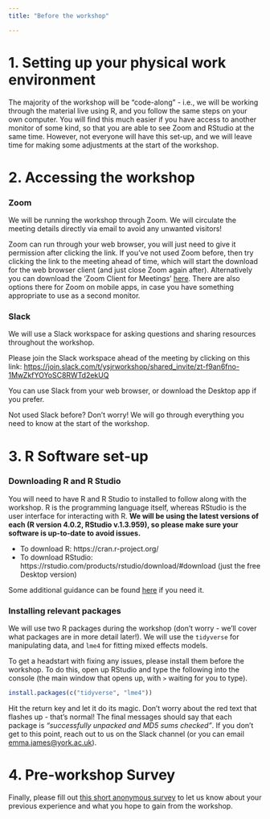 ```yaml
---
title: "Before the workshop"

---
```


# 1. Setting up your physical work environment 

The majority of the workshop will be "code-along" - i.e., we will be working through the material live using R, and you follow the same steps on your own computer. You will find this much easier if you have access to another monitor of some kind, so that you are able to see Zoom and RStudio at the same time. However, not everyone will have this set-up, and we will leave time for making some adjustments at the start of the workshop.


# 2. Accessing the workshop

### Zoom

We will be running the workshop through Zoom. We will circulate the meeting details directly via email to avoid any unwanted visitors! 

Zoom can run through your web browser, you will just need to give it permission after clicking the link. If you've not used Zoom before, then try clicking the link to the meeting ahead of time, which will start the download for the web browser client (and just close Zoom again after). Alternatively you can download the 'Zoom Client for Meetings' [here](https://zoom.us/download#client_4meeting). There are also options there for Zoom on mobile apps, in case you have something appropriate to use as a second monitor.  


### Slack 

We will use a Slack workspace for asking questions and sharing resources throughout the workshop. 

Please join the Slack workspace ahead of the meeting by clicking on this link: [https://join.slack.com/t/ysjrworkshop/shared_invite/zt-f9an6fno-1MwZkfYOYoSC8RWTd2ekUQ](https://join.slack.com/t/ysjrworkshop/shared_invite/zt-f9an6fno-1MwZkfYOYoSC8RWTd2ekUQ) 

You can use Slack from your web browser, or download the Desktop app if you prefer. 

Not used Slack before? Don't worry! We will go through everything you need to know at the start of the workshop. 

# 3. R Software set-up

### Downloading R and R Studio

You will need to have R and R Studio to installed to follow along with the workshop. R is the programming language itself, whereas RStudio is the user interface for interacting with R. **We will be using the latest versions of each (R version 4.0.2, RStudio v.1.3.959), so please make sure your software is up-to-date to avoid issues.**

* To download R: https://cran.r-project.org/  
* To download RStudio: https://rstudio.com/products/rstudio/download/#download (just the free Desktop version)

Some additional guidance can be found [here](https://datacarpentry.org/r-socialsci/setup.html) if you need it.

### Installing relevant packages

We will use two R packages during the workshop (don't worry - we'll cover what packages are in more detail later!). We will use the `tidyverse` for manipulating data, and `lme4` for fitting mixed effects models.

To get a headstart with fixing any issues, please install them before the workshop. To do this, open up RStudio and type the following into the console (the main window that opens up, with `>` waiting for you to type).

```r
install.packages(c("tidyverse", "lme4"))
```

Hit the return key and let it do its magic. Don't worry about the red text that flashes up - that's normal! The final messages should say that each package is *"successfully unpacked and MD5 sums checked"*. If you don't get to this point, reach out to us on the Slack channel (or you can email [emma.james@york.ac.uk](emma.james@york.ac.uk)).

# 4. Pre-workshop Survey

Finally, please fill out [this short anonymous survey](https://docs.google.com/forms/d/e/1FAIpQLScMYWoy0yHa1MUnMqksYW_XiCi9SwnwmExbgEfC2_G6RiLoZQ/viewform?usp=sf_link) to let us know about your previous experience and what you hope to gain from the workshop. 